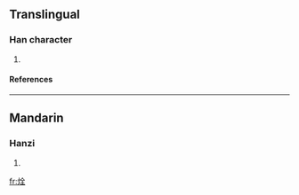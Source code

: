 ==Translingual==
===Han character===
{{Han char|rn=86|rad=火|as=06|sn=10|four=9881<sub>4</sub>|canj=火人一土 (FOMG)}}
# {{defn|Han|sort=火06}}
====References====
{{Han ref|kx=0669.150|dkj=18986|hdz=32200.110|uh=70C7|ud=28871|bh=D279|bd=53881}}

----
==Mandarin==
===Hanzi===
{{cmn-hanzi|pin=[[quàn]] (quan4)|wg=ch'üan<sup>4</sup>}}
# {{defn|Mandarin}}

[[fr:烇]]